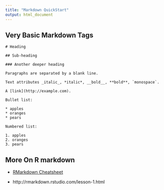 ```yaml
---
title: "Markdown QuickStart"
output: html_document
---
```


## Very Basic Markdown Tags

```{}
# Heading

## Sub-heading

### Another deeper heading
 
Paragraphs are separated by a blank line.

Text attributes _italic_, *italic*, __bold__, **bold**, `monospace`.

A [link](http://example.com).

Bullet list:

* apples  
* oranges  
* pears  

Numbered list:

1. apples
2. oranges
3. pears
```

## More On R markdown

- [RMarkdown Cheatsheet](https://www.rstudio.com/wp-content/uploads/2016/03/rmarkdown-cheatsheet-2.0.pdf)

- http://rmarkdown.rstudio.com/lesson-1.html
